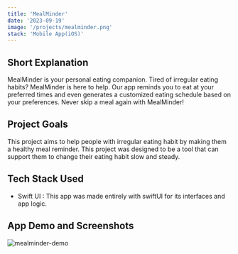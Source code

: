 ```yaml
---
title: 'MealMinder'
date: '2023-09-19'
image: '/projects/mealminder.png'
stack: 'Mobile App(iOS)'
---
```


## Short Explanation
MealMinder is your personal eating companion. Tired of irregular eating habits? MealMinder is here to help. Our app reminds you to eat at your preferred times and even generates a customized eating schedule based on your preferences. Never skip a meal again with MealMinder!

## Project Goals
This project aims to help people with irregular eating habit by making them a healthy meal reminder. This project was designed to be a tool that can support them to change their eating habit slow and steady.

## Tech Stack Used
* Swift UI : This app was made entirely with swiftUI for its interfaces and app logic.

## App Demo and Screenshots
<div className="w-full relative aspect-w-1 aspect-h-1">
    <Image width={0}
  height={0}
  sizes="100vw"
  style={{ width: '100%', height: 'auto' }} src="/projects/mealminder-video-one.gif" alt="mealminder-demo"  />
</div>